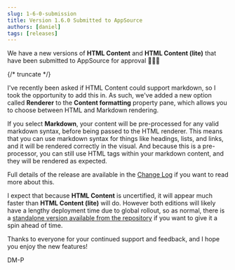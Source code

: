 ```yaml
---
slug: 1-6-0-submission
title: Version 1.6.0 Submitted to AppSource
authors: [daniel]
tags: [releases]
---
```


We have a new versions of **HTML Content** and **HTML Content (lite)** that have been submitted to AppSource for approval 🚀🚀🚀

{/* truncate */}

I've recently been asked if HTML Content could support markdown, so I took the opportunity to add this in. As such, we've added a new option called **Renderer** to the **Content formatting** property pane, which allows you to choose between HTML and Markdown rendering.

If you select **Markdown**, your content will be pre-processed for any valid markdown syntax, before being passed to the HTML renderer. This means that you can use markdown syntax for things like headings, lists, and links, and it will be rendered correctly in the visual. And because this is a pre-processor, you can still use HTML tags within your markdown content, and they will be rendered as expected.

Full details of the release are available in the [Change Log](/docs/change-log) if you want to read more about this.

I expect that because **HTML Content** is uncertified, it will appear much faster than **HTML Content (lite)** will do. However both editions will likely have a lengthy deployment time due to global rollout, so as normal, there is a [standalone version available from the repository](https://github.com/dm-p/powerbi-visuals-html-content/releases/tag/1.6.0.0) if you want to give it a spin ahead of time.

Thanks to everyone for your continued support and feedback, and I hope you enjoy the new features!

DM-P
